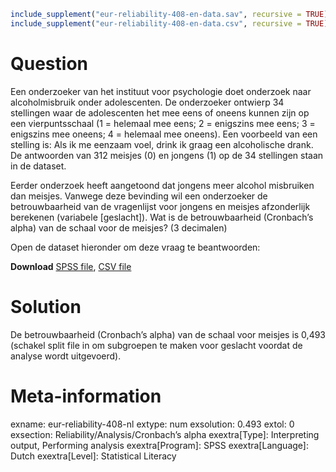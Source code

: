 ```r
include_supplement("eur-reliability-408-en-data.sav", recursive = TRUE)
include_supplement("eur-reliability-408-en-data.csv", recursive = TRUE)
```

Question
========
Een onderzoeker van het instituut voor psychologie doet onderzoek naar alcoholmisbruik onder adolescenten. De onderzoeker ontwierp 34 stellingen waar de adolescenten het mee eens of oneens kunnen zijn op een vierpuntsschaal (1 = helemaal mee eens; 2 = enigszins mee eens; 3 = enigszins mee oneens; 4 = helemaal mee oneens). Een voorbeeld van een stelling is: Als ik me eenzaam voel, drink ik graag een alcoholische drank. De antwoorden van 312 meisjes (0) en jongens (1) op de 34 stellingen staan in de dataset.

Eerder onderzoek heeft aangetoond dat jongens meer alcohol misbruiken dan meisjes. Vanwege deze bevinding wil een onderzoeker de betrouwbaarheid van de vragenlijst voor jongens en meisjes afzonderlijk berekenen (variabele [geslacht]). Wat is de betrouwbaarheid (Cronbach's alpha) van de schaal voor de meisjes? (3 decimalen)

Open de dataset hieronder om deze vraag te beantwoorden:

**Download** [SPSS file](eur-reliability-408-en-data.sav), [CSV file](eur-reliability-408-en-data.csv)


Solution
========
De betrouwbaarheid (Cronbach's alpha) van de schaal voor meisjes is 0,493 (schakel split file in om subgroepen te maken voor geslacht voordat de analyse wordt uitgevoerd).

Meta-information
================
exname: eur-reliability-408-nl
extype: num
exsolution: 0.493
extol: 0
exsection: Reliability/Analysis/Cronbach's alpha
exextra[Type]: Interpreting output, Performing analysis
exextra[Program]: SPSS
exextra[Language]: Dutch
exextra[Level]: Statistical Literacy
